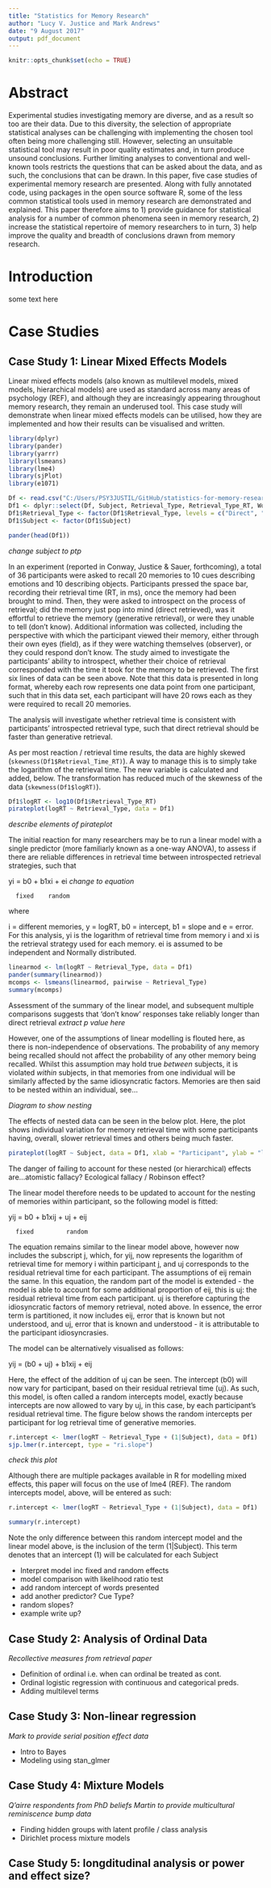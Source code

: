 ```yaml
---
title: "Statistics for Memory Research"
author: "Lucy V. Justice and Mark Andrews"
date: "9 August 2017"
output: pdf_document
---
```


```r
knitr::opts_chunk$set(echo = TRUE)
```

# Abstract

Experimental studies investigating memory are diverse, and as a result so too are their data. Due to this diversity, the selection of appropriate statistical analyses can be challenging with implementing the chosen tool often being more challenging still. However, selecting an unsuitable statistical tool may result in poor quality estimates and, in turn produce unsound conclusions. Further limiting analyses to conventional and well-known tools restricts the questions that can be asked about the data, and as such, the conclusions that can be drawn. In this paper, five case studies of experimental memory research are presented. Along with fully annotated code, using packages in the open source software R, some of the less common statistical tools used in memory research are demonstrated and explained. This paper therefore aims to 1) provide guidance for statistical analysis for a number of common phenomena seen in memory research, 2) increase the statistical repertoire of memory researchers to in turn, 3) help improve the quality and breadth of conclusions drawn from memory research.


# Introduction

some text here

# Case Studies

## Case Study 1: Linear Mixed Effects Models
Linear mixed effects models (also known as multilevel models, mixed models, hierarchical models) are used as standard across many areas of psychology (REF), and although they are increasingly appearing throughout memory research, they remain an underused tool. This case study will demonstrate when linear mixed effects models can be utilised, how they are implemented and how their results can be visualised and written.

```r
library(dplyr)
library(pander)
library(yarrr)
library(lsmeans)
library(lme4)
library(sjPlot)
library(e1071)

Df <- read.csv("C:/Users/PSY3JUSTIL/GitHub/statistics-for-memory-research/CaseStudy1&2.csv")
Df1 <- dplyr::select(Df, Subject, Retrieval_Type, Retrieval_Type_RT, Word_Presented, Cue_Type)
Df1$Retrieval_Type <- factor(Df1$Retrieval_Type, levels = c("Direct", "Generative", "DK"))
Df1$Subject <- factor(Df1$Subject)
```

```r
pander(head(Df1))
```
*change subject to ptp*

In an experiment (reported in Conway, Justice & Sauer, forthcoming), a total of 36 participants were asked to recall 20 memories to 10 cues describing emotions and 10 describing objects. Participants pressed the space bar, recording their retrieval time (RT, in ms), once the memory had been brought to mind. Then, they were asked to introspect on the process of retrieval; did the memory just pop into mind (direct retrieved), was it effortful to retrieve the memory (generative retrieval), or were they unable to tell (don't know). Additional information was collected, including the perspective with which the participant viewed their memory, either through their own eyes (field), as if they were watching themselves (observer), or they could respond don't know. The study aimed to investigate the participants' ability to introspect, whether their choice of retrieval corresponded with the time it took for the memory to be retrieved. The first six lines of data can be seen above. Note that this data is presented in long format, whereby each row represents one data point from one participant, such that in this data set, each participant will have 20 rows each as they were required to recall 20 memories.

The analysis will investigate whether retrieval time is consistent with participants' introspected retrieval type, such that direct retrieval should be faster than generative retrieval. 

As per most reaction / retrieval time results, the data are highly skewed (`skewness(Df1$Retrieval_Time_RT)`). A way to manage this is to simply take the logarithm of the retrieval time. The new variable is calculated and added, below. The transformation has reduced much of the skewness of the data (`skewness(Df1$logRT)`).

```r
Df1$logRT <- log10(Df1$Retrieval_Type_RT)
pirateplot(logRT ~ Retrieval_Type, data = Df1)
```
*describe elements of pirateplot*

The initial reaction for many researchers may be to run a linear model with a single predictor (more familiarly known as a one-way ANOVA), to assess if there are reliable differences in retrieval time between introspected retrieval strategies, such that

yi = b0 + b1xi + ei *change to equation*
      
      fixed    random

where

i = different memories, y = logRT, b0 = intercept, b1 = slope and e = error. For this analysis, yi is the logarithm of retrieval time from memory i and xi is the retrieval strategy used for each memory. ei is assumed to be independent and Normally distributed.

```r
linearmod <- lm(logRT ~ Retrieval_Type, data = Df1)
pander(summary(linearmod))
mcomps <- lsmeans(linearmod, pairwise ~ Retrieval_Type)
summary(mcomps)
```

Assessment of the summary of the linear model, and subsequent multiple comparisons suggests that 'don't know' responses take reliably longer than direct retrieval *extract p value here*

However, one of the assumptions of linear modelling is flouted here, as there is non-independence of observations. The probability of any memory being recalled should not affect the probability of any other memory being recalled. Whilst this assumption may hold true *between* subjects, it is violated *within* subjects, in that memories from one individual will be similarly affected by the same idiosyncratic factors. Memories are then said to be nested within an individual, see...

*Diagram to show nesting*

The effects of nested data can be seen in the below plot. Here, the plot shows individual variation for memory retrieval time with some participants having, overall, slower retrieval times and others being much faster.

```r
pirateplot(logRT ~ Subject, data = Df1, xlab = "Participant", ylab = "logRT")
```

The danger of failing to account for these nested (or hierarchical) effects are...atomistic fallacy? Ecological fallacy / Robinson effect? 

The linear model therefore needs to be updated to account for the nesting of memories within participant, so the following model is fitted:

yij = b0 + b1xij + uj + eij 
      
      fixed         random

The equation remains similar to the linear model above, however now includes the subscript j, which, for yij, now represents the logarithm of retrieval time for memory i within participant j, and uj corresponds to the residual retrieval time for each participant. The assumptions of eij remain the same. In this equation, the random part of the model is extended - the model is able to account for some additional proportion of eij, this is uj: the residual retrieval time from each participant. uj is therefore capturing the idiosyncratic factors of memory retrieval, noted above. In essence, the error term is partitioned, it now includes eij, error that is known but not understood, and uj, error that is known and understood - it is attributable to the participant idiosyncrasies. 

The model can be alternatively visualised as follows:

yij = (b0 + uj) + b1xij + eij

Here, the effect of the addition of uj can be seen. The intercept (b0) will now vary for participant, based on their residual retrieval time (uj). As such, this model, is often called a random intercepts model, exactly because intercepts are now allowed to vary by uj, in this case, by each participant's residual retrieval time. The figure below shows the random intercepts per participant for log retrieval time of generative memories.

```r
r.intercept <- lmer(logRT ~ Retrieval_Type + (1|Subject), data = Df1)
sjp.lmer(r.intercept, type = "ri.slope")
```
*check this plot*

Although there are multiple packages available in R for modelling mixed effects, this paper will focus on the use of lme4 (REF). The random intercepts model, above, will be entered as such:

```r
r.intercept <- lmer(logRT ~ Retrieval_Type + (1|Subject), data = Df1)
```

```r
summary(r.intercept)
```


Note the only difference between this random intercept model and the linear model above, is the inclusion of the term (1|Subject). This term denotes that an intercept (1) will be calculated for each Subject


* Interpret model inc fixed and random effects
* model comparison with likelihood ratio test
* add random intercept of words presented
* add another predictor? Cue Type?
* random slopes?
* example write up?


## Case Study 2: Analysis of Ordinal Data
*Recollective measures from retrieval paper* 

* Definition of ordinal i.e. when can ordinal be treated as cont.
* Ordinal logistic regression with continuous and categorical preds.
* Adding multilevel terms


## Case Study 3: Non-linear regression
*Mark to provide serial position effect data*

* Intro to Bayes
* Modeling using stan_glmer


## Case Study 4: Mixture Models
*Q'airre respondents from PhD beliefs*
*Martin to provide multicultural reminiscence bump data*

* Finding hidden groups with latent profile / class analysis 
* Dirichlet process mixture models

## Case Study 5: longditudinal analysis **or** power and effect size?

